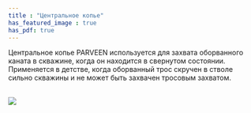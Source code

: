 ```yaml
---
title : "Центральное копье"
has_featured_image : true
has_pdf: true
---
```


Центральное копье PARVEEN используется для захвата оборванного каната в скважине, когда он находится в свернутом состоянии. Применяется в детстве, когда оборванный трос скручен в стволе сильно скважины и не может быть захвачен тросовым захватом.

<br />
<Image src={image} />